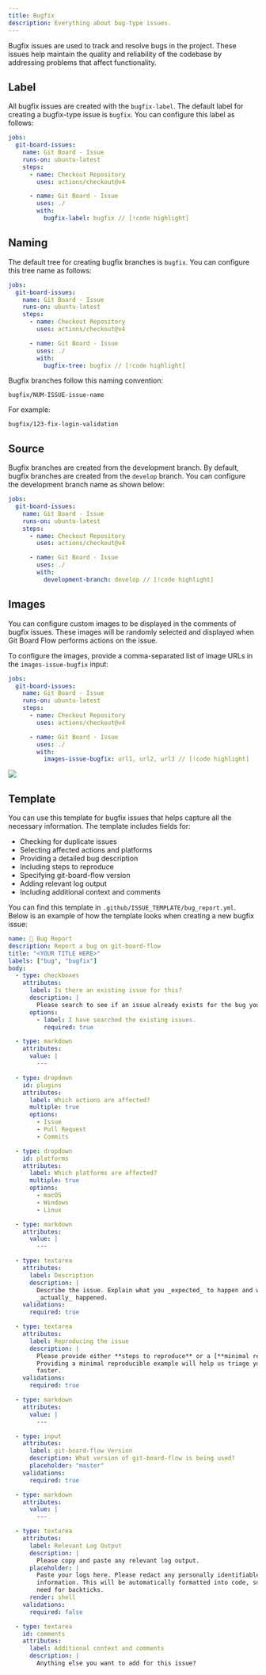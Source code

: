 ```yaml
---
title: Bugfix
description: Everything about bug-type issues.
---
```


Bugfix issues are used to track and resolve bugs in the project. These issues help maintain the quality and reliability of the codebase by addressing problems that affect functionality.

## Label

All bugfix issues are created with the `bugfix-label`. The default label for creating a bugfix-type issue is `bugfix`. You can configure this label as follows:

```yml
jobs:
  git-board-issues:
    name: Git Board - Issue
    runs-on: ubuntu-latest
    steps:
      - name: Checkout Repository
        uses: actions/checkout@v4

      - name: Git Board - Issue
        uses: ./
        with:
          bugfix-label: bugfix // [!code highlight]
```

## Naming

The default tree for creating bugfix branches is `bugfix`. You can configure this tree name as follows:

```yml
jobs:
  git-board-issues:
    name: Git Board - Issue
    runs-on: ubuntu-latest
    steps:
      - name: Checkout Repository
        uses: actions/checkout@v4

      - name: Git Board - Issue
        uses: ./
        with:
          bugfix-tree: bugfix // [!code highlight]
```

Bugfix branches follow this naming convention:

```
bugfix/NUM-ISSUE-issue-name
```

For example:
```
bugfix/123-fix-login-validation
```

## Source

Bugfix branches are created from the development branch. By default, bugfix branches are created from the `develop` branch. You can configure the development branch name as shown below:

```yml
jobs:
  git-board-issues:
    name: Git Board - Issue
    runs-on: ubuntu-latest
    steps:
      - name: Checkout Repository
        uses: actions/checkout@v4

      - name: Git Board - Issue
        uses: ./
        with:
          development-branch: develop // [!code highlight]
```

## Images

You can configure custom images to be displayed in the comments of bugfix issues. These images will be randomly selected and displayed when Git Board Flow performs actions on the issue.

To configure the images, provide a comma-separated list of image URLs in the `images-issue-bugfix` input:

```yml
jobs:
  git-board-issues:
    name: Git Board - Issue
    runs-on: ubuntu-latest
    steps:
      - name: Checkout Repository
        uses: actions/checkout@v4

      - name: Git Board - Issue
        uses: ./
        with:
          images-issue-bugfix: url1, url2, url3 // [!code highlight]
```

<Image zoom src="https://media2.giphy.com/media/v1.Y2lkPTc5MGI3NjExeHNrY2JseXlwNmY3bTI2aDd3eXp4N2pjMHJtNDBiYWg3OHE3Zmd5aCZlcD12MV9pbnRlcm5hbF9naWZfYnlfaWQmY3Q9Zw/ROlbnsc7aCIL6Icq6h/giphy.gif" />

## Template

You can use this template for bugfix issues that helps capture all the necessary information. The template includes fields for:

- Checking for duplicate issues
- Selecting affected actions and platforms
- Providing a detailed bug description
- Including steps to reproduce
- Specifying git-board-flow version
- Adding relevant log output
- Including additional context and comments

You can find this template in `.github/ISSUE_TEMPLATE/bug_report.yml`. Below is an example of how the template looks when creating a new bugfix issue:

```yml
name: 🐛 Bug Report
description: Report a bug on git-board-flow
title: "<YOUR TITLE HERE>"
labels: ["bug", "bugfix"]
body:
  - type: checkboxes
    attributes:
      label: Is there an existing issue for this?
      description: |
        Please search to see if an issue already exists for the bug you encountered.
      options:
        - label: I have searched the existing issues.
          required: true

  - type: markdown
    attributes:
      value: |
        ---

  - type: dropdown
    id: plugins
    attributes:
      label: Which actions are affected?
      multiple: true
      options:
        - Issue
        - Pull Request
        - Commits

  - type: dropdown
    id: platforms
    attributes:
      label: Which platforms are affected?
      multiple: true
      options:
        - macOS
        - Windows
        - Linux

  - type: markdown
    attributes:
      value: |
        ---

  - type: textarea
    attributes:
      label: Description
      description: |
        Describe the issue. Explain what you _expected_ to happen and what
        _actually_ happened.
    validations:
      required: true

  - type: textarea
    attributes:
      label: Reproducing the issue
      description: |
        Please provide either **steps to reproduce** or a [**minimal reproducible example**](https://stackoverflow.com/help/minimal-reproducible-example).
        Providing a minimal reproducible example will help us triage your issue
        faster.
    validations:
      required: true

  - type: markdown
    attributes:
      value: |
        ---

  - type: input
    attributes:
      label: git-board-flow Version
      description: What version of git-board-flow is being used?
      placeholder: "master"
    validations:
      required: true

  - type: markdown
    attributes:
      value: |
        ---

  - type: textarea
    attributes:
      label: Relevant Log Output
      description: |
        Please copy and paste any relevant log output.
      placeholder: |
        Paste your logs here. Please redact any personally identifiable
        information. This will be automatically formatted into code, so no
        need for backticks.
      render: shell
    validations:
      required: false

  - type: textarea
    id: comments
    attributes:
      label: Additional context and comments
      description: |
        Anything else you want to add for this issue?
```